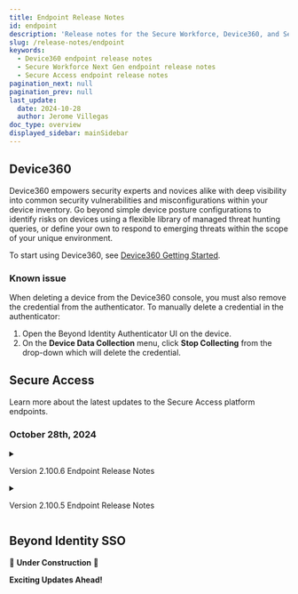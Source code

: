 ```yaml
---
title: Endpoint Release Notes
id: endpoint
description: 'Release notes for the Secure Workforce, Device360, and Secure Access endpoint'
slug: /release-notes/endpoint
keywords:
  - Device360 endpoint release notes
  - Secure Workforce Next Gen endpoint release notes
  - Secure Access endpoint release notes
pagination_next: null
pagination_prev: null
last_update:
  date: 2024-10-28
  author: Jerome Villegas
doc_type: overview
displayed_sidebar: mainSidebar
---
```


## Device360

Device360 empowers security experts and novices alike with deep visibility into common security vulnerabilities and misconfigurations within your device inventory. Go beyond simple device posture configurations to identify risks on devices using a flexible library of managed threat hunting queries, or define your own to respond to emerging threats within the scope of your unique environment.

To start using Device360, see <ins>[Device360 Getting Started](/docs/product-guides/device360)</ins>.

### Known issue
When deleting a device from the Device360 console, you must also remove the credential from the authenticator.
To manually delete a credential in the authenticator:
1. Open the Beyond Identity Authenticator UI on the device.
2. On the **Device Data Collection** menu, click **Stop Collecting** from the drop-down which will delete the credential.


## Secure Access

Learn more about the latest updates to the Secure Access platform endpoints.

### October 28th, 2024

<details>
  <summary><p>Version 2.100.6 Endpoint Release Notes</p></summary>
  <p><ul>
  <h4>Fixed</h4>
    <li>Windows - Additional functionality bugs resolved</li>
  </ul></p>
</details>

<details>
  <summary><p>Version 2.100.5 Endpoint Release Notes</p></summary>
  <p><ul>
  <h4>Fixed</h4>
    <li>macOS - Fixed MDM detection on iOS when enabling Safari extension</li>
    <li>General - Resolved functionality bugs</li>
  </ul></p>
</details>


## Beyond Identity SSO

🚧 **Under Construction** 🚧

**Exciting Updates Ahead!**
